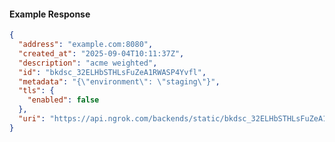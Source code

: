 
#### Example Response

```json
{
  "address": "example.com:8080",
  "created_at": "2025-09-04T10:11:37Z",
  "description": "acme weighted",
  "id": "bkdsc_32ELHbSTHLsFuZeA1RWASP4Yvfl",
  "metadata": "{\"environment\": \"staging\"}",
  "tls": {
    "enabled": false
  },
  "uri": "https://api.ngrok.com/backends/static/bkdsc_32ELHbSTHLsFuZeA1RWASP4Yvfl"
}
```
